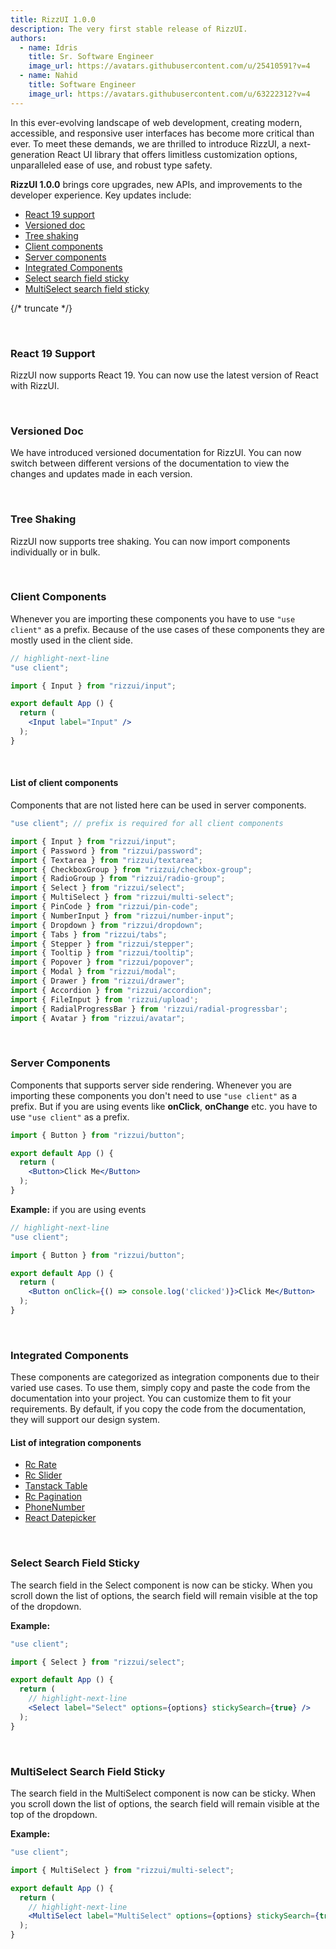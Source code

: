 ```yaml
---
title: RizzUI 1.0.0
description: The very first stable release of RizzUI.
authors:
  - name: Idris
    title: Sr. Software Engineer
    image_url: https://avatars.githubusercontent.com/u/25410591?v=4
  - name: Nahid
    title: Software Engineer
    image_url: https://avatars.githubusercontent.com/u/63222312?v=4
---
```


In this ever-evolving landscape of web development, creating modern, accessible, and responsive user interfaces has become more critical than ever. To meet these demands, we are thrilled to introduce RizzUI, a next-generation React UI library that offers limitless customization options, unparalleled ease of use, and robust type safety.

<div className="hidden-for-blog-list-page">

**RizzUI 1.0.0** brings core upgrades, new APIs, and improvements to the developer experience. Key updates include:

</div>

- [React 19 support](#react-19-support)
- [Versioned doc](#versioned-doc)
- [Tree shaking](#tree-shaking)
- [Client components](#client-components)
- [Server components](#server-components)
- [Integrated Components](#integrated-components)
- [Select search field sticky](#select-search-field-sticky)
- [MultiSelect search field sticky](#multiselect-search-field-sticky)

{/* truncate */}

<br />

### React 19 Support

RizzUI now supports React 19. You can now use the latest version of React with RizzUI.

<br />

### Versioned Doc

We have introduced versioned documentation for RizzUI. You can now switch between different versions of the documentation to view the changes and updates made in each version.

<br />

### Tree Shaking

RizzUI now supports tree shaking. You can now import components individually or in bulk.

<br />

### Client Components

Whenever you are importing these components you have to use `"use client"` as a prefix. Because of the use cases of these components they are mostly used in the client side.

```jsx
// highlight-next-line
"use client";

import { Input } from "rizzui/input";

export default App () {
  return (
    <Input label="Input" />
  );
}
```

<br />

#### List of client components

Components that are not listed here can be used in server components.

```jsx
"use client"; // prefix is required for all client components

import { Input } from "rizzui/input";
import { Password } from "rizzui/password";
import { Textarea } from "rizzui/textarea";
import { CheckboxGroup } from "rizzui/checkbox-group";
import { RadioGroup } from "rizzui/radio-group";
import { Select } from "rizzui/select";
import { MultiSelect } from "rizzui/multi-select";
import { PinCode } from "rizzui/pin-code";
import { NumberInput } from "rizzui/number-input";
import { Dropdown } from "rizzui/dropdown";
import { Tabs } from "rizzui/tabs";
import { Stepper } from "rizzui/stepper";
import { Tooltip } from "rizzui/tooltip";
import { Popover } from "rizzui/popover";
import { Modal } from "rizzui/modal";
import { Drawer } from "rizzui/drawer";
import { Accordion } from "rizzui/accordion";
import { FileInput } from 'rizzui/upload';
import { RadialProgressBar } from 'rizzui/radial-progressbar';
import { Avatar } from "rizzui/avatar";
```

<br />

### Server Components

Components that supports server side rendering. Whenever you are importing these components you don't need to use `"use client"` as a prefix. But if you are using events like **onClick**, **onChange** etc. you have to use `"use client"` as a prefix.

```jsx
import { Button } from "rizzui/button";

export default App () {
  return (
    <Button>Click Me</Button>
  );
}
```

**Example:** if you are using events

```jsx
// highlight-next-line
"use client";

import { Button } from "rizzui/button";

export default App () {
  return (
    <Button onClick={() => console.log('clicked')}>Click Me</Button>
  );
}
```

<br />

### Integrated Components

These components are categorized as integration components due to their varied use cases. To use them, simply copy and paste the code from the documentation into your project. You can customize them to fit your requirements. By default, if you copy the code from the documentation, they will support our design system.

#### List of integration components

- [Rc Rate](/docs/integrations/rate)
- [Rc Slider](/docs/integrations/range-slider)
- [Tanstack Table](/docs/integrations/tan-stack)
- [Rc Pagination](/docs/integrations/pagination)
- [PhoneNumber](/docs/integrations/phone-number)
- [React Datepicker](/docs/integrations/react-datepicker)

<br />

### Select Search Field Sticky

The search field in the Select component is now can be sticky. When you scroll down the list of options, the search field will remain visible at the top of the dropdown.

**Example:**

```jsx
"use client";

import { Select } from "rizzui/select";

export default App () {
  return (
    // highlight-next-line
    <Select label="Select" options={options} stickySearch={true} />
  );
}
```

<br />

### MultiSelect Search Field Sticky

The search field in the MultiSelect component is now can be sticky. When you scroll down the list of options, the search field will remain visible at the top of the dropdown.

**Example:**

```jsx
"use client";

import { MultiSelect } from "rizzui/multi-select";

export default App () {
  return (
    // highlight-next-line
    <MultiSelect label="MultiSelect" options={options} stickySearch={true} />
  );
}
```

